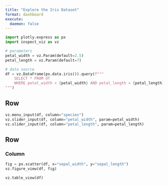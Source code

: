 ```yaml
---
title: "Explore the Iris Dataset"
format: dashboard
execute:
  daemon: false
---
```


```python
import plotly.express as px
import inspect_viz as vz

# parameters
petal_width = vz.Param(default=2.5)
petal_length = vz.Param(default=7)

# data source
df = vz.DataFrame(px.data.iris()).query(f"""
    SELECT * FROM df 
    WHERE petal_width < {petal_width} AND petal_length < {petal_length}
""")
```


## Row {.toolbar}

```python
vz.menu_input(df, column="species")
vz.slider_input(df, column="petal_width", param=petal_width)
vz.slider_input(df, column="petal_length", param=petal_length)
```

## Row 

### Column

```python
fig = px.scatter(df, x="sepal_width", y="sepal_length")
vz.figure_view(df, fig)
```

```python
vz.table_view(df)
```


